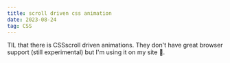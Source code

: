 ```yaml
---
title: scroll driven css animation
date: 2023-08-24
tag: CSS
---
```


TIL that there is <TextLink href="https://developer.mozilla.org/en-US/docs/Web/CSS/CSS_scroll-driven_animations">CSSscroll driven animations</TextLink>. 
They don't have great browser support (still experimental) but I'm using it on my site 🤣.
